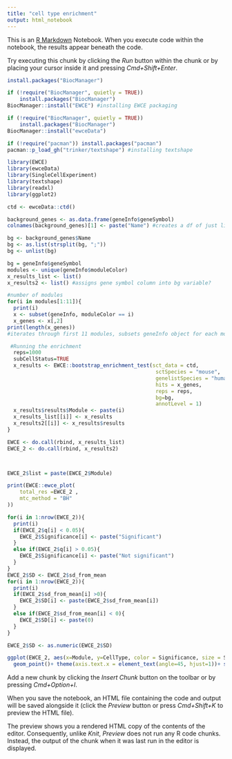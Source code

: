 ```yaml
---
title: "cell type enrichment"
output: html_notebook
---
```


This is an [R Markdown](http://rmarkdown.rstudio.com) Notebook. When you execute code within the notebook, the results appear beneath the code. 

Try executing this chunk by clicking the *Run* button within the chunk or by placing your cursor inside it and pressing *Cmd+Shift+Enter*. 

```r
install.packages("BiocManager")

if (!require("BiocManager", quietly = TRUE))
    install.packages("BiocManager")
BiocManager::install("EWCE") #installing EWCE packaging 

if (!require("BiocManager", quietly = TRUE))
    install.packages("BiocManager")
BiocManager::install("ewceData")

if (!require("pacman")) install.packages("pacman")
pacman::p_load_gh("trinker/textshape") #installing textshape

```
```r
library(EWCE)
library(ewceData)
library(SingleCellExperiment)
library(textshape) 
library(readxl)
library(ggplot2)
```

```r
ctd <- ewceData::ctd()
```
```r
background_genes <- as.data.frame(geneInfo$geneSymbol)
colnames(background_genes)[1] <- paste("Name") #creates a df of just list of genes called background genes

bg <- background_genes$Name
bg <- as.list(strsplit(bg, ";"))
bg <- unlist(bg) 
```

```r
bg = geneInfo$geneSymbol
modules <- unique(geneInfo$moduleColor)
x_results_list <- list()
x_results2 <- list() #assigns gene symbol column into bg variable? 

#number of modules
for(i in modules[1:11]){
  print(i)
  x <- subset(geneInfo, moduleColor == i)
  x_genes <- x[,2]
print(length(x_genes))
#iterates through first 11 modules, subsets geneInfo object for each module, extracts corresponding gene symbol and prints no. of genes in each module

 #Running the enrichment 
  reps=1000
  subCellStatus=TRUE 
  x_results <- EWCE::bootstrap_enrichment_test(sct_data = ctd,
                                                sctSpecies = "mouse",
                                                genelistSpecies = "human",
                                                hits = x_genes, 
                                                reps = reps,
                                                bg=bg,
                                                annotLevel = 1)
  x_results$results$Module <- paste(i)
  x_results_list[[i]] <- x_results
  x_results2[[i]] <- x_results$results
}

EWCE <- do.call(rbind, x_results_list)
EWCE_2 <- do.call(rbind, x_results2)



EWCE_2$list = paste(EWCE_2$Module)

print(EWCE::ewce_plot(
    total_res =EWCE_2 ,
    mtc_method = "BH"
)) 

for(i in 1:nrow(EWCE_2)){
  print(i)
  if(EWCE_2$q[i] < 0.05){
    EWCE_2$Significance[i] <- paste("Significant")
  }
  else if(EWCE_2$q[i] > 0.05){
    EWCE_2$Significance[i] <- paste("Not significant")
  }
}
EWCE_2$SD <- EWCE_2$sd_from_mean
for(i in 1:nrow(EWCE_2)){
  print(i)
  if(EWCE_2$sd_from_mean[i] >0){
    EWCE_2$SD[i] <- paste(EWCE_2$sd_from_mean[i])
  }
  else if(EWCE_2$sd_from_mean[i] < 0){
    EWCE_2$SD[i] <- paste(0)
  }
}

EWCE_2$SD <- as.numeric(EWCE_2$SD)

ggplot(EWCE_2, aes(x=Module, y=CellType, color = Significance, size = SD))+ theme_bw() +
  geom_point()+ theme(axis.text.x = element_text(angle=45, hjust=1))+ scale_color_manual(values = c("Significant" = "midnightblue","Not significant"="lightblue"))+xlab("Co-methylation modules")

```

Add a new chunk by clicking the *Insert Chunk* button on the toolbar or by pressing *Cmd+Option+I*.

When you save the notebook, an HTML file containing the code and output will be saved alongside it (click the *Preview* button or press *Cmd+Shift+K* to preview the HTML file). 

The preview shows you a rendered HTML copy of the contents of the editor. Consequently, unlike *Knit*, *Preview* does not run any R code chunks. Instead, the output of the chunk when it was last run in the editor is displayed.


